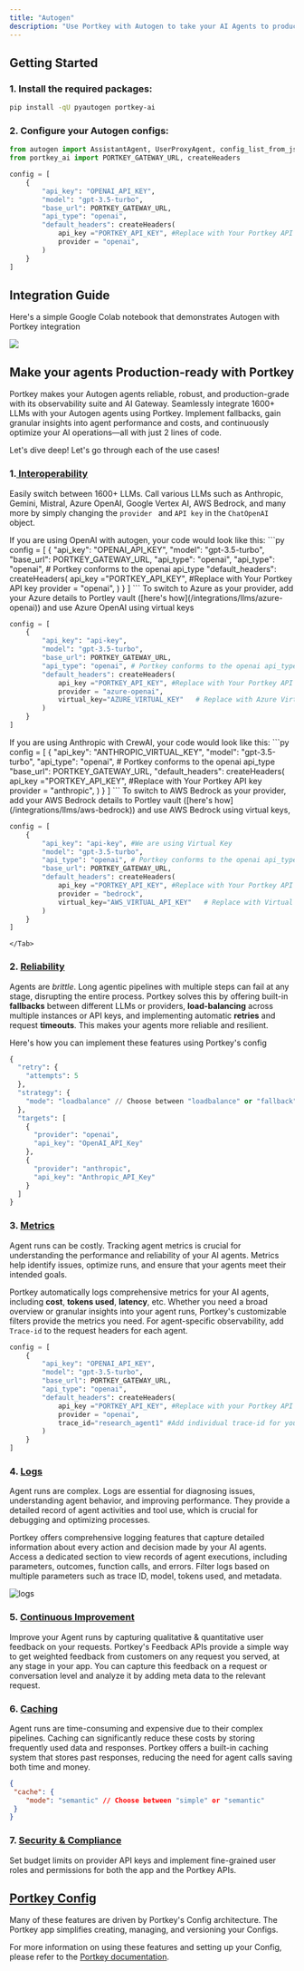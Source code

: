 ```yaml
---
title: "Autogen"
description: "Use Portkey with Autogen to take your AI Agents to production"
---
```


## Getting Started

### 1\. Install the required packages:

```sh
pip install -qU pyautogen portkey-ai
```

### **2\.**  Configure your Autogen configs:

```py
from autogen import AssistantAgent, UserProxyAgent, config_list_from_json
from portkey_ai import PORTKEY_GATEWAY_URL, createHeaders

config = [
    {
        "api_key": "OPENAI_API_KEY",
        "model": "gpt-3.5-turbo",
        "base_url": PORTKEY_GATEWAY_URL,
        "api_type": "openai",
        "default_headers": createHeaders(
            api_key ="PORTKEY_API_KEY", #Replace with Your Portkey API key
            provider = "openai",
        )
    }
]
```

## Integration Guide

Here's a simple Google Colab notebook that demonstrates Autogen with Portkey integration

[![](/images/guides/colab-badge.svg)](https://dub.sh/Autogen-docs)

## Make your agents Production-ready with Portkey

Portkey makes your Autogen agents reliable, robust, and production-grade with its observability suite and AI Gateway. Seamlessly integrate 1600+ LLMs with your Autogen agents using Portkey. Implement fallbacks, gain granular insights into agent performance and costs, and continuously optimize your AI operations—all with just 2 lines of code.

Let's dive deep! Let's go through each of the use cases!

### 1.[ Interoperability](/product/ai-gateway/universal-api)

Easily switch between 1600+ LLMs. Call various LLMs such as Anthropic, Gemini, Mistral, Azure OpenAI, Google Vertex AI, AWS Bedrock, and many more by simply changing the `provider ` and `API key` in the `ChatOpenAI` object.


<Tabs>
    <Tab title="OpenAI to Azure OpenAI">
    If you are using OpenAI with autogen, your code would look like this:
```py
config = [
    {
        "api_key": "OPENAI_API_KEY",
        "model": "gpt-3.5-turbo",
        "base_url": PORTKEY_GATEWAY_URL,
        "api_type": "openai",
        "api_type": "openai", # Portkey conforms to the openai api_type
        "default_headers": createHeaders(
            api_key ="PORTKEY_API_KEY", #Replace with Your Portkey API key
            provider = "openai",
        )
    }
]
```
To switch to Azure as your provider, add your Azure details to Portley vault ([here's how](/integrations/llms/azure-openai)) and use Azure OpenAI using virtual keys

```py
config = [
    {
        "api_key": "api-key",
        "model": "gpt-3.5-turbo",
        "base_url": PORTKEY_GATEWAY_URL,
        "api_type": "openai", # Portkey conforms to the openai api_type
        "default_headers": createHeaders(
            api_key ="PORTKEY_API_KEY", #Replace with Your Portkey API key
            provider = "azure-openai",
            virtual_key="AZURE_VIRTUAL_KEY"   # Replace with Azure Virtual Key
        )
    }
]
```
</Tab>
    <Tab title="Anthropic to AWS Bedrock">
If you are using Anthropic with CrewAI, your code would look like this:
```py
config = [
    {
        "api_key": "ANTHROPIC_VIRTUAL_KEY",
        "model": "gpt-3.5-turbo",
        "api_type": "openai", # Portkey conforms to the openai api_type
        "base_url": PORTKEY_GATEWAY_URL,
        "default_headers": createHeaders(
            api_key ="PORTKEY_API_KEY", #Replace with Your Portkey API key
            provider = "anthropic",
        )
    }
]
```
To switch to AWS Bedrock as your provider, add your AWS Bedrock details to Portley vault ([here's how](/integrations/llms/aws-bedrock)) and use AWS Bedrock using virtual keys,

```py
config = [
    {
        "api_key": "api-key", #We are using Virtual Key
        "model": "gpt-3.5-turbo",
        "api_type": "openai", # Portkey conforms to the openai api_type
        "base_url": PORTKEY_GATEWAY_URL,
        "default_headers": createHeaders(
            api_key ="PORTKEY_API_KEY", #Replace with Your Portkey API key
            provider = "bedrock",
            virtual_key="AWS_VIRTUAL_API_KEY"   # Replace with Virtual Key
        )
    }
]
```
    </Tab>
  </Tabs>


### 2\. [Reliability](/product/ai-gateway)

Agents are _brittle_. Long agentic pipelines with multiple steps can fail at any stage, disrupting the entire process. Portkey solves this by offering built-in **fallbacks** between different LLMs or providers, **load-balancing** across multiple instances or API keys, and implementing automatic **retries** and request **timeouts**. This makes your agents more reliable and resilient.

Here's how you can implement these features using Portkey's config



```py
{
  "retry": {
    "attempts": 5
  },
  "strategy": {
    "mode": "loadbalance" // Choose between "loadbalance" or "fallback"
  },
  "targets": [
    {
      "provider": "openai",
      "api_key": "OpenAI_API_Key"
    },
    {
      "provider": "anthropic",
      "api_key": "Anthropic_API_Key"
    }
  ]
}
```

### 3\. [Metrics](/product/observability)

Agent runs can be costly. Tracking agent metrics is crucial for understanding the performance and reliability of your AI agents. Metrics help identify issues, optimize runs, and ensure that your agents meet their intended goals.

Portkey automatically logs comprehensive metrics for your AI agents, including **cost**, **tokens used**, **latency**, etc. Whether you need a broad overview or granular insights into your agent runs, Portkey's customizable filters provide the metrics you need. For agent-specific observability, add `Trace-id` to the request headers for each agent.



```py
config = [
    {
        "api_key": "OPENAI_API_KEY",
        "model": "gpt-3.5-turbo",
        "base_url": PORTKEY_GATEWAY_URL,
        "api_type": "openai",
        "default_headers": createHeaders(
            api_key ="PORTKEY_API_KEY", #Replace with your Portkey API key
            provider = "openai",
            trace_id="research_agent1" #Add individual trace-id for your agent
        )
    }
]
```

### 4\. [Logs](/product/observability/logs)

Agent runs are complex. Logs are essential for diagnosing issues, understanding agent behavior, and improving performance. They provide a detailed record of agent activities and tool use, which is crucial for debugging and optimizing processes.

Portkey offers comprehensive logging features that capture detailed information about every action and decision made by your AI agents. Access a dedicated section to view records of agent executions, including parameters, outcomes, function calls, and errors. Filter logs based on multiple parameters such as trace ID, model, tokens used, and metadata.

<Frame>
<img src="/images/autogen/autogen-2.gif" alt="logs" />
</Frame>

### 5\. [Continuous Improvement](/product/observability/feedback)

Improve your Agent runs by capturing qualitative & quantitative user feedback on your requests. Portkey's Feedback APIs provide a simple way to get weighted feedback from customers on any request you served, at any stage in your app. You can capture this feedback on a request or conversation level and analyze it by adding meta data to the relevant request.

### 6\. [Caching](/product/ai-gateway/cache-simple-and-semantic)

Agent runs are time-consuming and expensive due to their complex pipelines. Caching can significantly reduce these costs by storing frequently used data and responses. Portkey offers a built-in caching system that stores past responses, reducing the need for agent calls saving both time and money.



```json
{
 "cache": {
    "mode": "semantic" // Choose between "simple" or "semantic"
 }
}
```

### 7\. [Security & Compliance](/product/enterprise-offering/security-portkey)

Set budget limits on provider API keys and implement fine-grained user roles and permissions for both the app and the Portkey APIs.


## [Portkey Config](/product/ai-gateway/configs)

Many of these features are driven by Portkey's Config architecture. The Portkey app simplifies creating, managing, and versioning your Configs.

For more information on using these features and setting up your Config, please refer to the [Portkey documentation](https://docs.portkey.ai).
